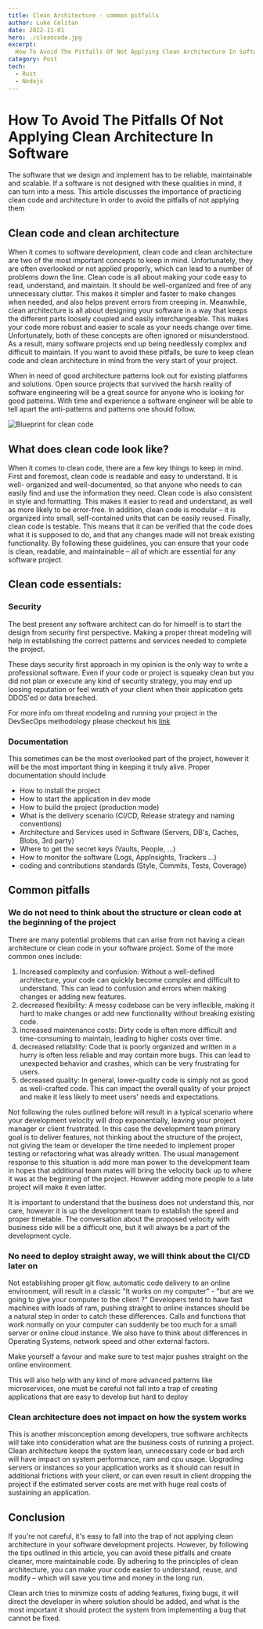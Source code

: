 ```yaml
---
title: Clean Architecture - common pitfalls
author: Luke Celitan
date: 2022-11-01
hero: ./cleancode.jpg
excerpt:
  How To Avoid The Pitfalls Of Not Applying Clean Architecture In Software
category: Post
tech:
  - Rust
  - Nodejs
---
```


# How To Avoid The Pitfalls Of Not Applying Clean Architecture In Software

The software that we design and implement has to be reliable, maintainable and
scalable. If a software is not designed with these qualities in mind, it can
turn into a mess. This article discusses the importance of practicing clean code
and architecture in order to avoid the pitfalls of not applying them

## Clean code and clean architecture

When it comes to software development, clean code and clean architecture are two
of the most important concepts to keep in mind. Unfortunately, they are often
overlooked or not applied properly, which can lead to a number of problems down
the line. Clean code is all about making your code easy to read, understand, and
maintain. It should be well-organized and free of any unnecessary clutter. This
makes it simpler and faster to make changes when needed, and also helps prevent
errors from creeping in. Meanwhile, clean architecture is all about designing
your software in a way that keeps the different parts loosely coupled and easily
interchangeable. This makes your code more robust and easier to scale as your
needs change over time. Unfortunately, both of these concepts are often ignored
or misunderstood. As a result, many software projects end up being needlessly
complex and difficult to maintain. If you want to avoid these pitfalls, be sure
to keep clean code and clean architecture in mind from the very start of your
project.

When in need of good architecture patterns look out for existing platforms and
solutions. Open source projects that survived the harsh reality of software
engineering will be a great source for anyone who is looking for good patterns.
With time and experience a software engineer will be able to tell apart the
anti-patterns and patterns one should follow.

![Blueprint for clean code](./blueprint.png)

## What does clean code look like?

When it comes to clean code, there are a few key things to keep in mind. First
and foremost, clean code is readable and easy to understand. It is well-
organized and well-documented, so that anyone who needs to can easily find and
use the information they need. Clean code is also consistent in style and
formatting. This makes it easier to read and understand, as well as more likely
to be error-free. In addition, clean code is modular – it is organized into
small, self-contained units that can be easily reused. Finally, clean code is
testable. This means that it can be verified that the code does what it is
supposed to do, and that any changes made will not break existing functionality.
By following these guidelines, you can ensure that your code is clean, readable,
and maintainable – all of which are essential for any software project.

## Clean code essentials:

### Security

The best present any software architect can do for himself is to start the
design from security first perspective. Making a proper threat modeling will
help in establishing the correct patterns and services needed to complete the
project.

These days security first approach in my opinion is the only way to write a
professional software. Even if your code or project is squeaky clean but you did
not plan or execute any kind of security strategy, you may end up loosing
reputation or feel wrath of your client when their application gets DDOS'ed or
data breached.

For more info om threat modeling and running your project in the DevSecOps
methodology please checkout his [link](https://spaceout.pl/dev-sec-ops)

### Documentation

This sometimes can be the most overlooked part of the project, however it will
be the most important thing in keeping it truly alive. Proper documentation
should include

- How to install the project
- How to start the application in dev mode
- How to build the project (production mode)
- What is the delivery scenario (CI/CD, Release strategy and naming conventions)
- Architecture and Services used in Software (Servers, DB's, Caches, Blobs, 3rd
  party)
- Where to get the secret keys (Vaults, People, ...)
- How to monitor the software (Logs, AppInsights, Trackers ...)
- coding and contributions standards (Style, Commits, Tests, Coverage)

## Common pitfalls

### We do not need to think about the structure or clean code at the beginning of the project

There are many potential problems that can arise from not having a clean
architecture or clean code in your software project. Some of the more common
ones include:

1. Increased complexity and confusion: Without a well-defined architecture, your
   code can quickly become complex and difficult to understand. This can lead to
   confusion and errors when making changes or adding new features.
2. decreased flexibility: A messy codebase can be very inflexible, making it
   hard to make changes or add new functionality without breaking existing code.
3. increased maintenance costs: Dirty code is often more difficult and
   time-consuming to maintain, leading to higher costs over time.
4. decreased reliability: Code that is poorly organized and written in a hurry
   is often less reliable and may contain more bugs. This can lead to unexpected
   behavior and crashes, which can be very frustrating for users.
5. decreased quality: In general, lower-quality code is simply not as good as
   well-crafted code. This can impact the overall quality of your project and
   make it less likely to meet users' needs and expectations.

Not following the rules outlined before will result in a typical scenario where
your development velocity will drop exponentially, leaving your project manager
or client frustrated. In this case the development team primary goal is to
deliver features, not thinking about the structure of the project, not giving
the team or developer the time needed to implement proper testing or refactoring
what was already written. The usual management response to this situation is add
more man power to the development team in hopes that additional team mates will
bring the velocity back up to where it was at the beginning of the project.
However adding more people to a late project will make it even latter.

It is important to understand that the business does not understand this, nor
care, however it is up the development team to establish the speed and proper
timetable. The conversation about the proposed velocity with business side will
be a difficult one, but it will always be a part of the development cycle.

### No need to deploy straight away, we will think about the CI/CD later on

Not establishing proper git flow, automatic code delivery to an online
environment, will result in a classic "It works on my computer" - "but are we
going to give your computer to the client ?" Developers tend to have fast
machines with loads of ram, pushing straight to online instances should be a
natural step in order to catch these differences. Calls and functions that work
normally on your computer can suddenly be too much for a small server or online
cloud instance. We also have to think about differences in Operating Systems,
network speed and other external factors.

Make yourself a favour and make sure to test major pushes straight on the online
environment.

This will also help with any kind of more advanced patterns like microservices,
one must be careful not fall into a trap of creating applications that are easy
to develop but hard to deploy

### Clean architecture does not impact on how the system works

This is another misconception among developers, true software architects will
take into consideration what are the business costs of running a project. Clean
architecture keeps the system lean, unnecessary code or bad arch will have
impact on system performance, ram and cpu usage. Upgrading servers or instances
so your application works as it should can result in additional frictions with
your client, or can even result in client dropping the project if the estimated
server costs are met with huge real costs of sustaining an application.

## Conclusion

If you're not careful, it's easy to fall into the trap of not applying clean
architecture in your software development projects. However, by following the
tips outlined in this article, you can avoid these pitfalls and create cleaner,
more maintainable code. By adhering to the principles of clean architecture, you
can make your code easier to understand, reuse, and modify – which will save you
time and money in the long run.

Clean arch tries to minimize costs of adding features, fixing bugs, it will
direct the developer in where solution should be added, and what is the most
important it should protect the system from implementing a bug that cannot be
fixed.
